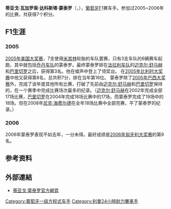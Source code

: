 {{Otheruses|蒂亚戈·蒙泰罗}}
{{Former F1 driver|
 Name = 蒂亚戈·蒙泰罗|
 Image = Tiago_Monteiro.jpg|
 Birth_date = {{birth date and age|1976|7|24}}|
 Birth_place = {{POR}}[[波爾圖|波爾圖]]|
 Nationality = {{flagicon|Portugal}} [[葡萄牙|葡萄牙]]|
 Years = 2005 - 2006 |  
 Team(s) = [[乔丹车队|乔丹车队]]、[[米德兰车队|米德兰车队]]、[[世爵车队|世爵车队]]|
  Races = 37 |
  Championships = 0 |
  Wins = 0 |
  Podiums = 1 |
  Poles = 0 |
  Fastest laps = 0 |
  Points = 7 |
  First race = [[2005年澳大利亚大奖赛|2005年澳大利亚大奖赛]] |
  Last race = [[2006年巴西大奖赛|2006年巴西大奖赛]] |
  Last season = 2006 |
}}
'''蒂亚戈·瓦加罗索·达科斯塔·蒙泰罗'''（{{lang-pt|'''Tiago Vagaroso da Costa Monteiro'''}}，{{bd|1976年|7月24日|}}），[[葡萄牙|葡萄牙]]F1赛车手。参加过2005~2006年的比赛，共获得7个积分。

==F1生涯==
===2005===
[[2005年美国大奖赛|2005年美国大奖赛]]，7支使用[[米其林|米其林]]轮胎的车队罢赛，只有3支车队的6辆赛车起跑，其中就包括[[乔丹车队|乔丹车队]]的蒙泰罗。最终蒙泰罗排在[[法拉利车队|法拉利车队]]的[[迈克尔·舒马赫|迈克尔·舒马赫]]和[[巴里切罗|巴里切罗]]之后，获得第3名。他在嘘声中登上了领奖台。
在[[2005年比利时大奖赛|2005年比利时大奖赛]]中他又获得第8名，总共积7分，排在当年第16位。
蒙泰罗除了[[2005年巴西大奖赛|2005年巴西大奖赛]]外，完成了该年度其他所有比赛，打破了先前由[[迈克尔·舒马赫|迈克尔·舒马赫]]和[[巴里切罗|巴里切罗]]保持的，在一个赛季中完成比赛场次最多的纪录。（[[迈克尔·舒马赫|迈克尔·舒马赫]]在2002年完成全部17场比赛，[[巴里切罗|巴里切罗]]在2004年完成18场比赛中的17场，而蒙泰罗完成了19场中的18场。但在2008年[[尼克·海费尔德|尼克·海费尔德]]在全年18场比赛中全部完赛，平了蒙泰罗的纪录。）

===2006===
2006年蒙泰罗表现不如去年，一分未得。最好成绩是[[2006年匈牙利大奖赛|2006年匈牙利大奖赛]]的第9名。

== 参考资料 ==
{{reflist}}

== 外部連結 ==
{{commons|Tiago Monteiro}}
* [https://web.archive.org/web/20050622040640/http://www.tiagoracing.com/ 蒂亚戈·蒙泰罗官方網頁]

{{Authority control}}
{{DEFAULTSORT:Monteiro}}
[[Category:葡萄牙一级方程式车手|Category:葡萄牙一级方程式车手]]
[[Category:利曼24小時耐力賽車手|Category:利曼24小時耐力賽車手]]